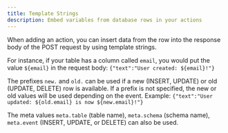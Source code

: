 ```yaml
---
title: Template Strings
description: Embed variables from database rows in your actions
---
```


When adding an action, you can insert data from the row into the response body of the POST request by using template strings.

For instance, if your table has a column called `email`, you would put the value `${email}` in the request body: `{"text":"User created: ${email}!"}`

The prefixes `new.` and `old.` can be used if a new (INSERT, UPDATE) or old (UPDATE, DELETE) row is available. If a prefix is not specified, the new or old values will be used depending on the event. Example: `{"text":"User updated: ${old.email} is now ${new.email}!"}`

The meta values `meta.table` (table name), `meta.schema` (schema name), `meta.event` (INSERT, UPDATE, or DELETE) can also be used.

